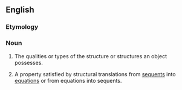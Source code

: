 ==English==

===Etymology===
{{suffix|structural|ity}}

===Noun===
{{en-noun|structuralities}}

# {{context|philosophy|theology}} The qualities or types of the structure or structures an object possesses.
# {{context|mathematics|logic}} A property satisfied by structural translations from [[sequent]]s into [[equation]]s or from equations into sequents.